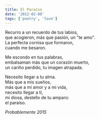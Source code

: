 ```yaml
---
title: El Paraíso
date: '2012-02-08'
tags: ['poetry', 'love']
---
```


<div className="italic">
Recurro a un recuerdo de tus labios,<br/>
que acogieron, más que pasión, un "te amo".<br/>
La perfecta cornisa que formaron,<br/>
cuando me besaron.<br/>

Me escondo en tus palabras,<br/>
embalsaman más que un corazón muerto,<br/>
un cariño perdido, tu imagen atrapada.<br/>

Necesito llegar a tu alma.<br/>
Más que a mis sueños,<br/>
más que a mi amor y a mi vida,<br/>
necesito llegar a ti,<br/>
mi diosa, destello de tu amparo:<br/>
el paraíso.<br/>
</div>

*Probablemente 2015*